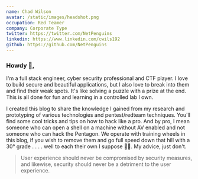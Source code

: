 ```yaml
---
name: Chad Wilson
avatar: /static/images/headshot.png
occupation: Red Teamer
company: Corporate Type
twitter: https://twitter.com/NetPenguins
linkedin: https://www.linkedin.com/cwils192
github: https://github.com/NetPenguins
---
```


<h3>Howdy 👋,</h3> I'm a full stack engineer, cyber security professional and CTF player. I love to build
secure and beautiful applications, but I also love to break into them and find their weak spots. It's
like solving a puzzle with a prize at the end. This is all done for fun and learning in a controlled
lab I own.

I created this blog to share the knowledge I gained from my research and prototyping of various technologies and pentest/redteam techniques.
You'll find some cool tricks and tips on how to hack like a pro.
And by pro, I mean someone who can open a shell on a machine without AV enabled and not someone who can hack the Pentagon. We operate with training wheels in this blog, if you wish to remove them and go full speed down that hill with a 30° grade . . . . well to each their own I suppose 🤷‍♂️. My advice, just don't.

> User experience should never be compromised by security measures, and likewise, security should never be a detriment to the user experience.
